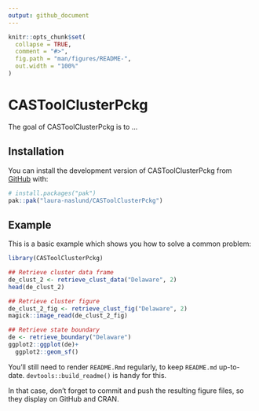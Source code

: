 ```yaml
---
output: github_document
---
```


<!-- README.md is generated from README.Rmd. Please edit that file -->

```r
knitr::opts_chunk$set(
  collapse = TRUE,
  comment = "#>",
  fig.path = "man/figures/README-",
  out.width = "100%"
)
```

# CASToolClusterPckg

<!-- badges: start -->
<!-- badges: end -->

The goal of CASToolClusterPckg is to ...

## Installation

You can install the development version of CASToolClusterPckg from [GitHub](https://github.com/) with:

``` r
# install.packages("pak")
pak::pak("laura-naslund/CASToolClusterPckg")
```

## Example

This is a basic example which shows you how to solve a common problem:

```r
library(CASToolClusterPckg)

## Retrieve cluster data frame
de_clust_2 <- retrieve_clust_data("Delaware", 2)
head(de_clust_2)

## Retrieve cluster figure
de_clust_2_fig <- retrieve_clust_fig("Delaware", 2)
magick::image_read(de_clust_2_fig)

## Retrieve state boundary
de <- retrieve_boundary("Delaware")
ggplot2::ggplot(de)+
  ggplot2::geom_sf()
```


You'll still need to render `README.Rmd` regularly, to keep `README.md` up-to-date. `devtools::build_readme()` is handy for this.

In that case, don't forget to commit and push the resulting figure files, so they display on GitHub and CRAN.
